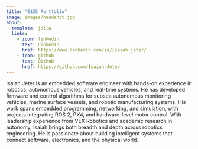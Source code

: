 ```yaml
---
title: "E155 Portfolio"
image: images/headshot.jpg
about:
  template: jolla
  links:
    - icon: linkedin
      text: LinkedIn
      href: https://www.linkedin.com/in/isaiah-jeter/
    - icon: github
      text: Github
      href: https://github.com/Isaiah-Jeter
---
```


Isaiah Jeter is an embedded software engineer with hands-on experience in robotics, autonomous vehicles, and real-time systems. He has developed firmware and control algorithms for subsea autonomous monitoring vehicles, marine surface vessels, and robotic manufacturing systems. His work spans embedded programming, networking, and simulation, with projects integrating ROS 2, PX4, and hardware-level motor control. With leadership experience from VEX Robotics and academic research in autonomy, Isaiah brings both breadth and depth across robotics engineering. He is passionate about building intelligent systems that connect software, electronics, and the physical world.


